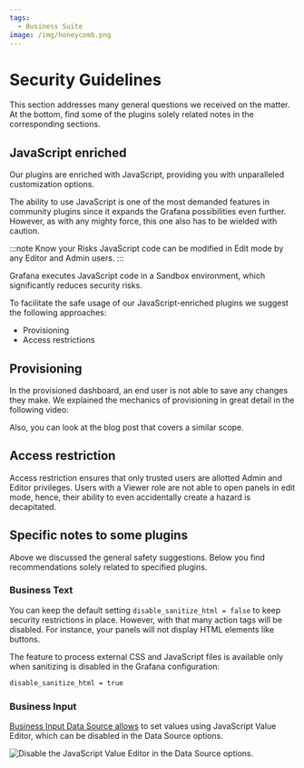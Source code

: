 ```yaml
---
tags:
  - Business Suite
image: /img/honeycomb.png
---
```



# Security Guidelines

This section addresses many general questions we received on the matter. At the bottom, find some of the plugins solely related notes in the corresponding sections.

## JavaScript enriched

Our plugins are enriched with JavaScript, providing you with unparalleled customization options.

The ability to use JavaScript is one of the most demanded features in community plugins since it expands the Grafana possibilities even further. However, as with any mighty force, this one also has to be wielded with caution.

:::note Know your Risks
JavaScript code can be modified in Edit mode by any Editor and Admin users.
:::

Grafana executes JavaScript code in a Sandbox environment, which significantly reduces security risks.

To facilitate the safe usage of our JavaScript-enriched plugins we suggest the following approaches:

- Provisioning
- Access restrictions

## Provisioning

In the provisioned dashboard, an end user is not able to save any changes they make. We explained the mechanics of provisioning in great detail in the following video:

<Youtube
  id="sGHKY0VmbLw"
  title="Provisioning in Grafana. Basics and pitfalls. File examples. Windows and Docker Demo."
/>

Also, you can look at the blog post that covers a similar scope.

<BlogPost id="provisioning-grafana-20230509" />

## Access restriction

Access restriction ensures that only trusted users are allotted Admin and Editor privileges. Users with a Viewer role are not able to open panels in edit mode, hence, their ability to even accidentally create a hazard is decapitated.

## Specific notes to some plugins

Above we discussed the general safety suggestions. Below you find recommendations solely related to specified plugins.

### Business Text

You can keep the default setting `disable_sanitize_html = false` to keep security restrictions in place. However, with that many action tags will be disabled. For instance, your panels will not display HTML elements like buttons.

The feature to process external CSS and JavaScript files is available only when sanitizing is disabled in the Grafana configuration:

```sh
disable_sanitize_html = true
```

### Business Input

[Business Input Data Source allows](/plugins/volkovlabs-static-datasource) to set values using JavaScript Value Editor, which can be disabled in the Data Source options.

<Image
  title="Disable the JavaScript Value Editor in the Data Source options."
  src="/img/plugins/security/static-java.png"
/>
